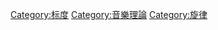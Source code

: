 {{Catmore}}
{{Commonscat|Musical scales}}

[[Category:标度|Category:标度]]
[[Category:音樂理論|Category:音樂理論]]
[[Category:旋律|Category:旋律]]